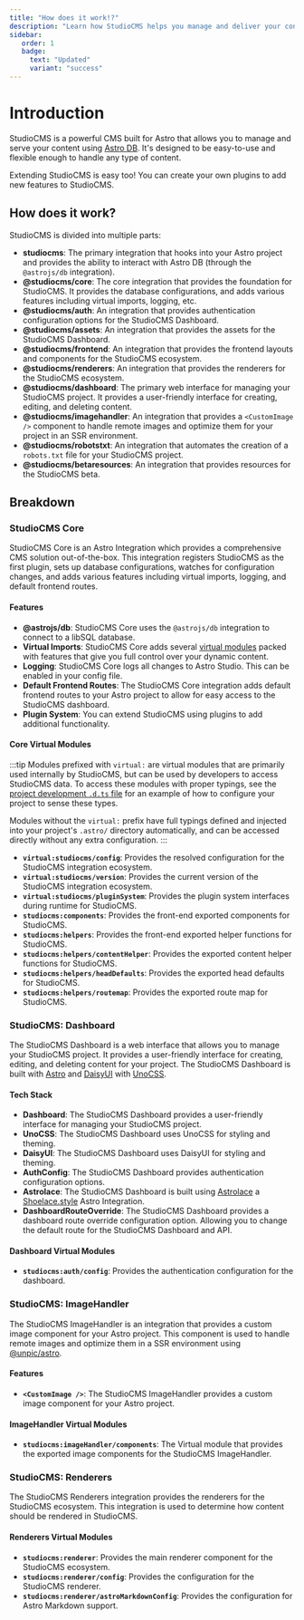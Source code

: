 ```yaml
---
title: "How does it work!?"
description: "Learn how StudioCMS helps you manage and deliver your content by exploring a comprehensive breakdown of it's fundamental components."
sidebar:
   order: 1
   badge:
     text: "Updated"
     variant: "success"
---
```


# Introduction

StudioCMS is a powerful CMS built for Astro that allows you to manage and serve your content using [Astro DB](https://docs.astro.build/en/guides/astro-db/). It's designed to be easy-to-use and flexible enough to handle any type of content.

Extending StudioCMS is easy too! You can create your own plugins to add new features to StudioCMS.

## How does it work?

StudioCMS is divided into multiple parts:

- **studiocms**: The primary integration that hooks into your Astro project and provides the ability to interact with Astro DB (through the `@astrojs/db` integration).
- **@studiocms/core**: The core integration that provides the foundation for StudioCMS. It provides the database configurations, and adds various features including virtual imports, logging, etc.
- **@studiocms/auth**: An integration that provides authentication configuration options for the StudioCMS Dashboard.
- **@studiocms/assets**: An integration that provides the assets for the StudioCMS Dashboard.
- **@studiocms/frontend**: An integration that provides the frontend layouts and components for the StudioCMS ecosystem.
- **@studiocms/renderers**: An integration that provides the renderers for the StudioCMS ecosystem.
- **@studiocms/dashboard**: The primary web interface for managing your StudioCMS project. It provides a user-friendly interface for creating, editing, and deleting content.
- **@studiocms/imagehandler**: An integration that provides a `<CustomImage />` component to handle remote images and optimize them for your project in an SSR environment.
- **@studiocms/robotstxt**: An integration that automates the creation of a `robots.txt` file for your StudioCMS project.
- **@studiocms/betaresources**: An integration that provides resources for the StudioCMS beta.

## Breakdown

### StudioCMS Core

StudioCMS Core is an Astro Integration which provides a comprehensive CMS solution out-of-the-box. This integration registers StudioCMS as the first plugin, sets up database configurations, watches for configuration changes, and adds various features including virtual imports, logging, and default frontend routes.

#### Features

- **@astrojs/db**: StudioCMS Core uses the `@astrojs/db` integration to connect to a libSQL database.
- **Virtual Imports**: StudioCMS Core adds several [virtual modules](https://vitejs.dev/guide/api-plugin#virtual-modules-convention) packed with features that give you full control over your dynamic content.
- **Logging**: StudioCMS Core logs all changes to Astro Studio. This can be enabled in your config file.
- **Default Frontend Routes**: The StudioCMS Core integration adds default frontend routes to your Astro project to allow for easy access to the StudioCMS dashboard.
- **Plugin System**: You can extend StudioCMS using plugins to add additional functionality.

#### Core Virtual Modules

:::tip
Modules prefixed with `virtual:` are virtual modules that are primarily used internally by StudioCMS, but can be used by developers to access StudioCMS data.  To access these modules with proper typings, see the [project development `.d.ts` file](https://github.com/astrolicious/studiocms/blob/main/packages/studiocms_core/virtuals.d.ts) for an example of how to configure your project to sense these types.

Modules without the `virtual:` prefix have full typings defined and injected into your project's `.astro/` directory automatically, and can be accessed directly without any extra configuration.
:::

- **`virtual:studiocms/config`**: Provides the resolved configuration for the StudioCMS integration ecosystem.
- **`virtual:studiocms/version`**: Provides the current version of the StudioCMS integration ecosystem.
- **`virtual:studiocms/pluginSystem`**: Provides the plugin system interfaces during runtime for StudioCMS.
- **`studiocms:components`**: Provides the front-end exported components for StudioCMS.
- **`studiocms:helpers`**: Provides the front-end exported helper functions for StudioCMS.
- **`studiocms:helpers/contentHelper`**: Provides the exported content helper functions for StudioCMS.
- **`studiocms:helpers/headDefaults`**: Provides the exported head defaults for StudioCMS.
- **`studiocms:helpers/routemap`**: Provides the exported route map for StudioCMS.

### StudioCMS: Dashboard

The StudioCMS Dashboard is a web interface that allows you to manage your StudioCMS project. It provides a user-friendly interface for creating, editing, and deleting content for your project. The StudioCMS Dashboard is built with [Astro](https://astro.build) and [DaisyUI](https://daisyui.com/) with [UnoCSS](https://unocss.dev).

#### Tech Stack

- **Dashboard**: The StudioCMS Dashboard provides a user-friendly interface for managing your StudioCMS project.
- **UnoCSS**: The StudioCMS Dashboard uses UnoCSS for styling and theming.
- **DaisyUI**: The StudioCMS Dashboard uses DaisyUI for styling and theming.
- **AuthConfig**: The StudioCMS Dashboard provides authentication configuration options.
- **Astrolace**: The StudioCMS Dashboard is built using [Astrolace](https://github.com/matthiesenxyz/astrolace) a [Shoelace.style](https://shoelace.style) Astro Integration.
- **DashboardRouteOverride**: The StudioCMS Dashboard provides a dashboard route override configuration option. Allowing you to change the default route for the StudioCMS Dashboard and API.

#### Dashboard Virtual Modules

- **`studiocms:auth/config`**: Provides the authentication configuration for the dashboard.

### StudioCMS: ImageHandler

The StudioCMS ImageHandler is an integration that provides a custom image component for your Astro project. This component is used to handle remote images and optimize them in a SSR environment using [@unpic/astro](https://unpic.pics/img/astro/).

#### Features

- **`<CustomImage />`**: The StudioCMS ImageHandler provides a custom image component for your Astro project.

#### ImageHandler Virtual Modules

- **`studiocms:imageHandler/components`**: The Virtual module that provides the exported image components for the StudioCMS ImageHandler.

### StudioCMS: Renderers

The StudioCMS Renderers integration provides the renderers for the StudioCMS ecosystem. This integration is used to determine how content should be rendered in StudioCMS.

#### Renderers Virtual Modules

- **`studiocms:renderer`**: Provides the main renderer component for the StudioCMS ecosystem.
- **`studiocms:renderer/config`**: Provides the configuration for the StudioCMS renderer.
- **`studiocms:renderer/astroMarkdownConfig`**: Provides the configuration for Astro Markdown support.